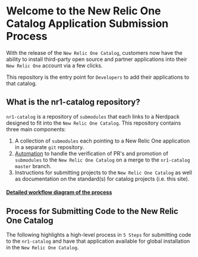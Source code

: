 
# Welcome to the New Relic One Catalog Application Submission Process

With the release of the `New Relic One Catalog`, customers now have the ability to install third-party open source and partner applications into their `New Relic One` account via a few clicks.

This repository is the entry point for `Developers` to add their applications to that catalog.

## What is the nr1-catalog repository?

`nr1-catalog` is a repository of `submodules` that each links to a Nerdpack designed to fit into the `New Relic One Catalog`. This repository contains three main components:

1. A collection of `submodules` each pointing to a New Relic One application in a separate `git` repository.
2. [Automation](https://github.com/newrelic/nr1-catalog/tree/master/.github) to handle the verification of PR's and promotion of `submodules` to the `New Relic One Catalog` on a merge to the `nr1-catalog master` branch.
3. Instructions for submitting projects to the `New Relic One Catalog` as well as documentation on the standard(s) for catalog projects (i.e. this site).

#### [Detailed workflow diagram of the process](workflow)

## Process for Submitting Code to the New Relic One Catalog

The following highlights a high-level process in `5 Steps` for submitting code to the `nr1-catalog` and have that application available for global installation in the `New Relic One Catalog`.
<ProcessTimeline />